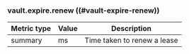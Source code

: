 ### vault.expire.renew ((#vault-expire-renew))

Metric type | Value | Description
----------- | ----- | -----------
summary     | ms    | Time taken to renew a lease
